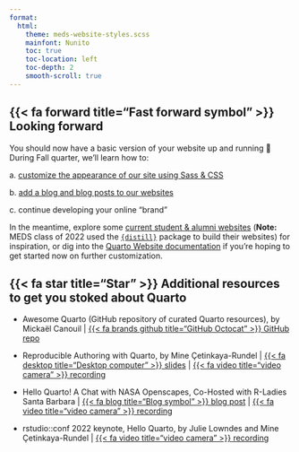 ```yaml
---
format: 
  html:
    theme: meds-website-styles.scss
    mainfont: Nunito
    toc: true
    toc-location: left
    toc-depth: 2
    smooth-scroll: true
---
```


## {{< fa forward title="Fast forward symbol" >}} Looking forward {#looking-forward}

You should now have a basic version of your website up and running 🎉 During Fall quarter, we'll learn how to:

a\. [customize the appearance of our site using Sass & CSS](https://ucsb-meds.github.io/customizing-quarto-websites/#/title-slide)

b\. [add a blog and blog posts to our websites](https://samanthacsik.github.io/posts/2022-10-24-quarto-blogs/) 

c\. continue developing your online "brand"

In the meantime, explore some [current student & alumni websites](https://ucsb-meds.github.io/student_websites.html) (**Note:** MEDS class of 2022 used the [`{distill}`](https://rstudio.github.io/distill/website.html) package to build their websites) for inspiration, or dig into the [Quarto Website documentation](https://quarto.org/docs/websites/) if you're hoping to get started now on further customization.

## {{< fa star title="Star" >}} Additional resources to get you stoked about Quarto {#resources}

<!-- -   We don't talk about Quarto, by Alison Hill \| [`r fontawesome::fa("blog", fill = "#5A5A5A", a11y = "sem")` blog post](https://www.apreshill.com/blog/2022-04-we-dont-talk-about-quarto/) -->

-  Awesome Quarto (GitHub repository of curated Quarto resources), by Mickaël Canouil | [{{< fa brands github title="GitHub Octocat" >}} GitHub repo](https://github.com/mcanouil/awesome-quarto)

-   Reproducible Authoring with Quarto, by Mine Çetinkaya-Rundel \| [{{< fa desktop title="Desktop computer" >}}  slides](https://mine-cetinkaya-rundel.github.io/2022-repro-toronto/#/title-slide) \| [{{< fa video title="video camera" >}} recording](https://www.youtube.com/watch?v=6p4vOKS6Xls)

-   Hello Quarto! A Chat with NASA Openscapes, Co-Hosted with R-Ladies Santa Barbara \| [{{< fa blog title="Blog symbol" >}} blog post](https://www.openscapes.org/blog/2022/06/22/hello-quarto/) \| [{{< fa video title="video camera" >}} recording](https://www.youtube.com/watch?v=azVAl343CIU)

-   rstudio::conf 2022 keynote, Hello Quarto, by Julie Lowndes and Mine Çetinkaya-Rundel \| [{{< fa video title="video camera" >}} recording](https://www.rstudio.com/conference/2022/keynotes/collaborate-with-quarto/)
